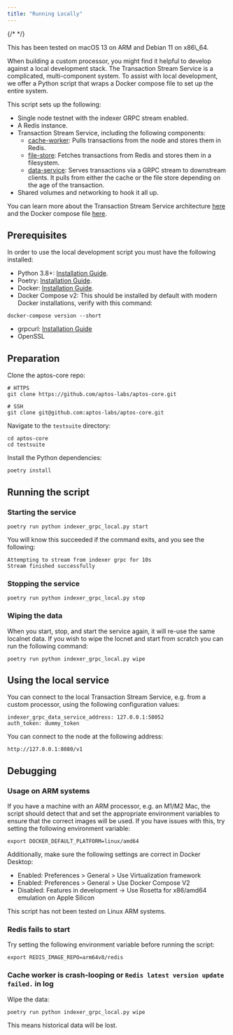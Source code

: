 ```yaml
---
title: "Running Locally"
---
```



{/* <IndexerBetaNotice></IndexerBetaNotice> */}

<Aside type="note">
  This has been tested on macOS 13 on ARM and Debian 11 on x86\_64.
</Aside>

When building a custom processor, you might find it helpful to develop against a local development stack. The Transaction Stream Service is a complicated, multi-component system. To assist with local development, we offer a Python script that wraps a Docker compose file to set up the entire system.

This script sets up the following:

- Single node testnet with the indexer GRPC stream enabled.
- A Redis instance.
- Transaction Stream Service, including the following components:
  - [cache-worker](https://github.com/aptos-labs/aptos-core/tree/main/ecosystem/indexer-grpc/indexer-grpc-cache-worker): Pulls transactions from the node and stores them in Redis.
  - [file-store](https://github.com/aptos-labs/aptos-core/tree/main/ecosystem/indexer-grpc/indexer-grpc-file-store): Fetches transactions from Redis and stores them in a filesystem.
  - [data-service](https://github.com/aptos-labs/aptos-core/tree/main/ecosystem/indexer-grpc/indexer-grpc-data-service): Serves transactions via a GRPC stream to downstream clients. It pulls from either the cache or the file store depending on the age of the transaction.
- Shared volumes and networking to hook it all up.

You can learn more about the Transaction Stream Service architecture [here](/build/indexer/txn-stream) and the Docker compose file [here](https://github.com/aptos-labs/aptos-core/blob/main/docker/compose/indexer-grpc/docker-compose.yaml).

## Prerequisites

In order to use the local development script you must have the following installed:

- Python 3.8+: [Installation Guide](https://docs.python-guide.org/starting/installation/#python-3-installation-guides).
- Poetry: [Installation Guide](https://python-poetry.org/docs/#installation).
- Docker: [Installation Guide](https://docs.docker.com/get-docker/).
- Docker Compose v2: This should be installed by default with modern Docker installations, verify with this command:

```shellscript filename="Terminal"
docker-compose version --short
```

- grpcurl: [Installation Guide](https://github.com/fullstorydev/grpcurl#installation)
- OpenSSL

## Preparation

Clone the aptos-core repo:

```shellscript filename="Terminal"
# HTTPS
git clone https://github.com/aptos-labs/aptos-core.git

# SSH
git clone git@github.com:aptos-labs/aptos-core.git
```

Navigate to the `testsuite` directory:

```shellscript filename="Terminal"
cd aptos-core
cd testsuite
```

Install the Python dependencies:

```shellscript filename="Terminal"
poetry install
```

## Running the script

### Starting the service

```shellscript filename="Terminal"
poetry run python indexer_grpc_local.py start
```

You will know this succeeded if the command exits, and you see the following:

```shellscript filename="Terminal"
Attempting to stream from indexer grpc for 10s
Stream finished successfully
```

### Stopping the service

```shellscript filename="Terminal"
poetry run python indexer_grpc_local.py stop
```

### Wiping the data

When you start, stop, and start the service again, it will re-use the same localnet data. If you wish to wipe the locnet and start from scratch you can run the following command:

```shellscript filename="Terminal"
poetry run python indexer_grpc_local.py wipe
```

## Using the local service

You can connect to the local Transaction Stream Service, e.g. from a custom processor, using the following configuration values:

```shellscript filename="Terminal"
indexer_grpc_data_service_address: 127.0.0.1:50052
auth_token: dummy_token
```

You can connect to the node at the following address:

```shellscript filename="Terminal"
http://127.0.0.1:8080/v1
```

## Debugging

### Usage on ARM systems

If you have a machine with an ARM processor, e.g. an M1/M2 Mac, the script should detect that and set the appropriate environment variables to ensure that the correct images will be used. If you have issues with this, try setting the following environment variable:

```shellscript filename="Terminal"
export DOCKER_DEFAULT_PLATFORM=linux/amd64
```

Additionally, make sure the following settings are correct in Docker Desktop:

- Enabled: Preferences > General > Use Virtualization framework
- Enabled: Preferences > General > Use Docker Compose V2
- Disabled: Features in development -> Use Rosetta for x86/amd64 emulation on Apple Silicon

This script has not been tested on Linux ARM systems.

### Redis fails to start

Try setting the following environment variable before running the script:

```shellscript filename="Terminal"
export REDIS_IMAGE_REPO=arm64v8/redis
```

### Cache worker is crash-looping or `Redis latest version update failed.` in log

Wipe the data:

```shellscript filename="Terminal"
poetry run python indexer_grpc_local.py wipe
```

This means historical data will be lost.
